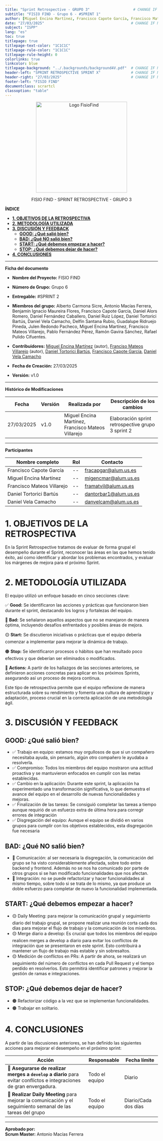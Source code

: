 ```yaml
---
title: "Sprint Retrospective - GRUPO 3"                    # CHANGE IF NEEDED
subtitle: "FISIO FIND - Grupo 6 - #SPRINT 1"
author: [Miguel Encina Martínez, Francisco Capote García, Francisco Mateos Villarejo, Daniel Vela Camacho, Daniel Tortorici Bartús]
date: "27/03/2025"                                        # CHANGE IF NEEDED
subject: "ISPP"
lang: "es"
toc: true
titlepage: true
titlepage-text-color: "1C1C1C"
titlepage-rule-color: "1C1C1C"
titlepage-rule-height: 0
colorlinks: true
linkcolor: blue
titlepage-background: "../.backgrounds/background4V.pdf"  # CHANGE IF NEEDED
header-left: "SPRINT RETROSPECTIVE SPRINT X"              # CHANGE IF NEEDED
header-right: "27/03/2025"                                # CHANGE IF NEEDED
footer-left: "FISIO FIND"
documentclass: scrartcl
classoption: "table"
---
```


<p align="center">
  <img
    src="../../../.img/Logo_FisioFind_Verde_sin_fondo.PNG"
    alt="Logo FisioFind"
    width="300"
  />
</p>

<p align="center" style={{ fontSize: "30px", fontWeight: "bold" }}>
  FISIO FIND - SPRINT RETROSPECTIVE - GRUPO 3
</p>



**ÍNDICE**
- [**1. OBJETIVOS DE LA RETROSPECTIVA**](#1-objetivos-de-la-retrospectiva)
- [**2. METODOLOGÍA UTILIZADA**](#2-metodología-utilizada)
- [**3. DISCUSIÓN Y FEEDBACK**](#3-discusión-y-feedback)
  - [**GOOD: ¿Qué salió bien?**](#good-qué-salió-bien)
  - [**BAD: ¿Qué NO salió bien?**](#bad-qué-no-salió-bien)
  - [**START: ¿Qué debemos empezar a hacer?**](#start-qué-debemos-empezar-a-hacer)
  - [**STOP: ¿Qué debemos dejar de hacer?**](#stop-qué-debemos-dejar-de-hacer)
- [**4. CONCLUSIONES**](#4-conclusiones)
<!-- COMMENT WHEN EXPORTING TO PDF -->




---

**Ficha del documento**

- **Nombre del Proyecto:** FISIO FIND

- **Número de Grupo:** Grupo 6

- **Entregable:** #SPRINT 2

- **Miembros del grupo:** Alberto Carmona Sicre, Antonio Macías Ferrera, Benjamín Ignacio Maureira Flores, Francisco Capote García, Daniel Alors Romero, Daniel Fernández Caballero, Daniel Ruiz López, Daniel Tortorici Bartús, Daniel Vela Camacho, Delfín Santana Rubio, Guadalupe Ridruejo Pineda, Julen Redondo Pacheco, Miguel Encina Martínez, Francisco Mateos Villarejo, Pablo Fernández Pérez, Ramón Gavira Sánchez, Rafael Pulido Cifuentes.

- **Contribuidores:** [Miguel Encina Martínez](https://github.com/MiguelEncina) (autor), [Franciso Mateos Villarejo](https://github.com/pacomateos10) (autor), [Daniel Tortorici Bartús](https://github.com/DanTorBar), [Francisco Capote García](https://github.com/MiguelEncina), [Daniel Vela Camacho](https://github.com/danvelcam)

- **Fecha de Creación:** 27/03/2025 

- **Versión:** v1.0




---

<!-- \newpage -->

**Histórico de Modificaciones**

| Fecha      | Versión | Realizada por                    | Descripción de los cambios |
|------------|---------|----------------------------------|----------------------------|
| 27/03/2025 | v1.0    | Miguel Encina Martínez, Francisco Mateos Villarejo          | Elaboración sprint retrospective grupo 3 sprint 2|





---

 **Participantes**

| Nombre completo | Rol | Contacto |
|----------------|-----|----------|
| Francisco Capote García | -- | fracapgar@alum.us.es |
| Miguel Encina Martínez | -- | migencmar@alum.us.es |
| Francisco Mateos Villarejo | -- | framatvil@alum.us.es |
| Daniel Tortorici Bartús | -- | dantorbar1@alum.us.es |
| Daniel Vela Camacho | -- | danvelcam@alum.us.es |



<!-- \newpage -->




# **1. OBJETIVOS DE LA RETROSPECTIVA**
En la Sprint Retrospective tratamos de evaluar de forma grupal el desempeño durante el Sprint, reconocer las áreas en las que hemos tenido éxito, así como identificar y abordar los problemas encontrados, y evaluar los márgenes de mejora para el próximo Sprint.






# **2. METODOLOGÍA UTILIZADA**
El equipo utilizó un enfoque basado en cinco secciones clave:

✅ **Good:** Se identificaron las acciones y prácticas que funcionaron bien durante el sprint, destacando los logros y fortalezas del equipo.

🔴 **Bad:** Se señalaron aquellos aspectos que no se manejaron de manera óptima, incluyendo desafíos enfrentados y posibles áreas de mejora.  

🟡 **Start:** Se discutieron iniciativas o prácticas que el equipo debería comenzar a implementar para mejorar la dinámica de trabajo.

🟠 **Stop:** Se identificaron procesos o hábitos que han resultado poco efectivos y que deberían ser eliminados o modificados.

🔵 **Actions:** A partir de los hallazgos de las secciones anteriores, se definieron acciones concretas para aplicar en los próximos Sprints, asegurando así un proceso de mejora continua.


Este tipo de retrospectiva permite que el equipo reflexione de manera estructurada sobre su rendimiento y fomenta una cultura de aprendizaje y adaptación, proceso crucial en la correcta aplicación de una metodología ágil.





# **3. DISCUSIÓN Y FEEDBACK**

## **GOOD: ¿Qué salió bien?**
- ✅ Trabajo en equipo: estamos muy orgullosos de que si un compañero necesitaba ayuda, sin pensarlo, algún otro compañero le ayudaba a resolverla.
- ✅ Compromiso: Todos los miembros del equipo mostraron una actitud proactiva y se mantuvieron enfocados en cumplir con las metas establecidas.
- ✅ Cambio en la aplicación: Durante este sprint, la aplicación ha experimentado una transformación significativa, lo que demuestra el avance del equipo en el desarrollo de nuevas funcionalidades y mejoras.
- ✅ Finalización de las tareas: Se consiguió completar las tareas a tiempo aunque requirió de un esfuerzo extra de última hora para corregir errores de integración
- ✅ Disgregación del equipo: Aunque el equipo se dividió en varios grupos para cumplir con los objetivos establecidos, esta disgregación fue necesaria

## **BAD: ¿Qué NO salió bien?**
- 🔴 Comunicación: al ser necesaria la disgregación, la comunicación del grupo se ha visto considerablemente afectada, sobre todo entre backend y frontend. Además no se nos ha comunicado por parte de otros grupos si se han modificado funcionalidades que nos afectan. 
- 🔴 Integración: no se puede refactorizar y hacer funcionalidades al mismo tiempo, sobre todo si se trata de lo mismo, ya que produce un doble esfuerzo para completar de nuevo la funcionalidad implementada.

## **START: ¿Qué debemos empezar a hacer?**
- 🟡 Daily Meeting: para mejorar la comunicación grupal y seguimiento diario del trabajo grupal, se propone realizar una reunión corta cada dos días para mejorar el flujo de trabajo y la comunicación de los miembros.
- 🟡 Merge diario a develop: Es crucial que todos los miembros del equipo realicen merges a develop a diario para evitar los conflictos de integración que se presentaron en este sprint. Esto contribuirá a mantener un flujo de trabajo más estable y sin sobresaltos.
- 🟡 Medición de conflictos en PRs: A partir de ahora, se realizará un seguimiento del número de conflictos en cada Pull Request y el tiempo perdido en resolverlos. Esto permitirá identificar patrones y mejorar la gestión de ramas e integraciones.

## **STOP: ¿Qué debemos dejar de hacer?**
- 🟠 Refactorizar código a la vez que se implementan funcionalidades.
- 🟠 Trabajar en solitario.






# **4. CONCLUSIONES**
A partir de las discusiones anteriores, se han definido las siguientes acciones para mejorar el desempeño en el próximo sprint:

| Acción | Responsable | Fecha límite |
|--------|------------|--------------|
| 🔵 **Asegurarse de realizar merges a `develop` a diario** para evitar conflictos e integraciones de gran envergadura. | Todo el equipo | Diario |
| 🔵 **Realizar Daily Meeting** para mejorar la comunicación y el seguimiento semanal de las tareas del grupo | Todo el equipo | Diario/Cada dos días |







---

**Aprobado por:**  
**Scrum Master:** Antonio Macías Ferrera  
